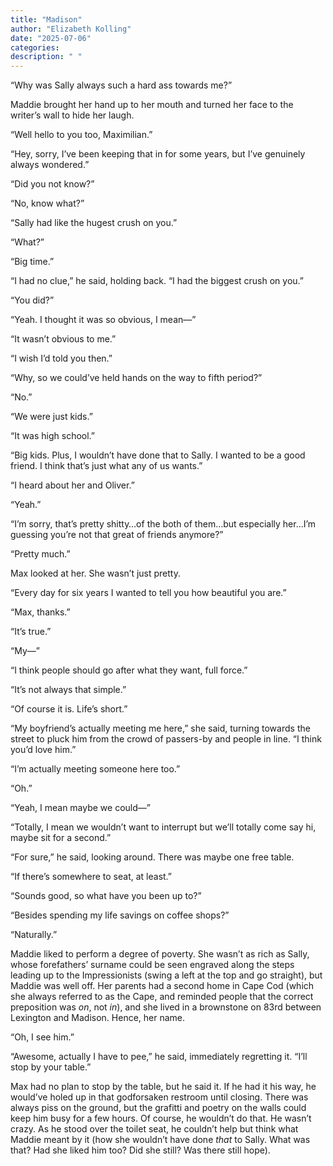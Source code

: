 ```yaml
---
title: "Madison"
author: "Elizabeth Kolling"
date: "2025-07-06"
categories: 
description: " "
---
```




“Why was Sally always such a hard ass towards me?”

Maddie brought her hand up to her mouth and turned her face to the writer’s wall to hide her laugh. 

“Well hello to you too, Maximilian.”

“Hey, sorry, I’ve been keeping that in for some years, but I’ve genuinely always wondered.”

“Did you not know?”

“No, know what?” 

“Sally had like the hugest crush on you.”

“What?”

“Big time.”

“I had no clue,” he said, holding back. “I had the biggest crush on you.” 

“You did?”

“Yeah. I thought it was so obvious, I mean—”

“It wasn’t obvious to me.”

“I wish I’d told you then.”

“Why, so we could've held hands on the way to fifth period?”

“No.”

“We were just kids.”

“It was high school.” 

“Big kids. Plus, I wouldn’t have done that to Sally. I wanted to be a good friend. I think that’s just what any of us wants.”

“I heard about her and Oliver.” 

“Yeah.”

“I’m sorry, that’s pretty shitty…of the both of them…but especially her…I’m guessing you’re not that great of friends anymore?”

“Pretty much.”

Max looked at her. She wasn't just pretty. 

“Every day for six years I wanted to tell you how beautiful you are.”

“Max, thanks.”

“It’s true.”

“My—”

“I think people should go after what they want, full force.” 

“It’s not always that simple.”

“Of course it is. Life’s short.”   

“My boyfriend’s actually meeting me here,” she said, turning towards the street to pluck him from the crowd of passers-by and people in line. “I think you’d love him.” 

"I'm actually meeting someone here too."

"Oh." 

"Yeah, I mean maybe we could—"

"Totally, I mean we wouldn't want to interrupt but we'll totally come say hi, maybe sit for a second."

"For sure," he said, looking around. There was maybe one free table.

"If there's somewhere to seat, at least."

"Sounds good, so what have you been up to?"

"Besides spending my life savings on coffee shops?"

"Naturally."

Maddie liked to perform a degree of poverty. She wasn't as rich as Sally, whose forefathers' surname could be seen engraved along the steps leading up to the Impressionists (swing a left at the top and go straight), but Maddie was well off. Her parents had a second home in Cape Cod (which she always referred to as the Cape, and reminded people that the correct preposition was *on*, not *in*), and she lived in a brownstone on 83rd between Lexington and Madison. Hence, her name. 

"Oh, I see him."

"Awesome, actually I have to pee," he said, immediately regretting it. "I'll stop by your table."

Max had no plan to stop by the table, but he said it. If he had it his way, he would've holed up in that godforsaken restroom until closing. There was always piss on the ground, but the grafitti and poetry on the walls could keep him busy for a few hours. Of course, he wouldn't do that. He wasn't crazy. As he stood over the toilet seat, he couldn't help but think what Maddie meant by it (how she wouldn't have done *that* to Sally. What was that? Had she liked him too? Did she still? Was there still hope). 

